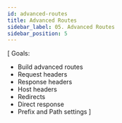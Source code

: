 ```yaml
---
id: advanced-routes
title: Advanced Routes
sidebar_label: 05. Advanced Routes
sidebar_position: 5
---
```


[
  Goals:
  - Build advanced routes
  - Request headers
  - Response headers
  - Host headers
  - Redirects
  - Direct response
  - Prefix and Path settings
]

